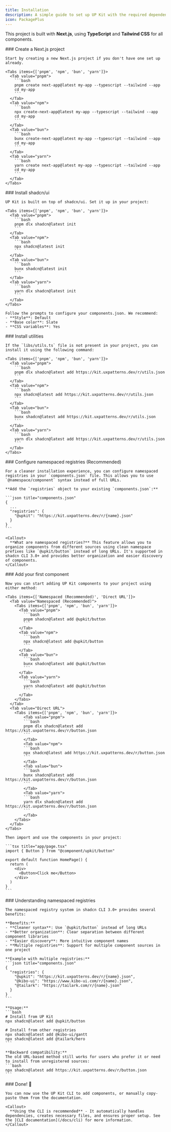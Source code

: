 ```yaml
---
title: Installation
description: A simple guide to set up UP Kit with the required dependencies and structure
icon: PackagePlus
---
```



This project is built with **Next.js**, using **TypeScript** and **Tailwind CSS** for all components.

<Steps>
  <Step>
    ### Create a Next.js project

    Start by creating a new Next.js project if you don't have one set up already.

    <Tabs items={['pnpm', 'npm', 'bun', 'yarn']}>
      <Tab value="pnpm">
        ```bash
        pnpm create next-app@latest my-app --typescript --tailwind --app
        cd my-app
        ```
      </Tab>
      <Tab value="npm">
        ```bash
        npx create-next-app@latest my-app --typescript --tailwind --app
        cd my-app
        ```
      </Tab>
      <Tab value="bun">
        ```bash
        bunx create-next-app@latest my-app --typescript --tailwind --app
        cd my-app
        ```
      </Tab>
      <Tab value="yarn">
        ```bash
        yarn create next-app@latest my-app --typescript --tailwind --app
        cd my-app
        ```
      </Tab>
    </Tabs>
  </Step>

  <Step>
    ### Install shadcn/ui

    UP Kit is built on top of shadcn/ui. Set it up in your project:

    <Tabs items={['pnpm', 'npm', 'bun', 'yarn']}>
      <Tab value="pnpm">
        ```bash
        pnpm dlx shadcn@latest init
        ```
      </Tab>
      <Tab value="npm">
        ```bash
        npx shadcn@latest init
        ```
      </Tab>
      <Tab value="bun">
        ```bash
        bunx shadcn@latest init
        ```
      </Tab>
      <Tab value="yarn">
        ```bash
        yarn dlx shadcn@latest init
        ```
      </Tab>
    </Tabs>

    Follow the prompts to configure your components.json. We recommend:
    - **Style**: Default
    - **Base color**: Slate
    - **CSS variables**: Yes
  </Step>

  <Step>
    ### Install utilities

    If the `libs/utils.ts` file is not present in your project, you can install it using the following command:

    <Tabs items={['pnpm', 'npm', 'bun', 'yarn']}>
      <Tab value="pnpm">
        ```bash
        pnpm dlx shadcn@latest add https://kit.uxpatterns.dev/r/utils.json
        ```
      </Tab>
      <Tab value="npm">
        ```bash
        npx shadcn@latest add https://kit.uxpatterns.dev/r/utils.json
        ```
      </Tab>
      <Tab value="bun">
        ```bash
        bunx shadcn@latest add https://kit.uxpatterns.dev/r/utils.json
        ```
      </Tab>
      <Tab value="yarn">
        ```bash
        yarn dlx shadcn@latest add https://kit.uxpatterns.dev/r/utils.json
        ```
      </Tab>
    </Tabs>
  </Step>

  <Step>
    ### Configure namespaced registries (Recommended)

    For a cleaner installation experience, you can configure namespaced registries in your `components.json` file. This allows you to use `@namespace/component` syntax instead of full URLs.

    **Add the `registries` object to your existing `components.json`:**

    ```json title="components.json"
    {
      ...
      "registries": {
        "@upkit": "https://kit.uxpatterns.dev/r/{name}.json"
      }
    }
    ```

    <Callout>
      **What are namespaced registries?** This feature allows you to organize components from different sources using clean namespace prefixes like `@upkit/button` instead of long URLs. It's supported in shadcn CLI 3.0+ and provides better organization and easier discovery of components.
    </Callout>
  </Step>

  <Step>
    ### Add your first component

    Now you can start adding UP Kit components to your project using either method:

    <Tabs items={['Namespaced (Recommended)', 'Direct URL']}>
      <Tab value="Namespaced (Recommended)">
        <Tabs items={['pnpm', 'npm', 'bun', 'yarn']}>
          <Tab value="pnpm">
            ```bash
            pnpm shadcn@latest add @upkit/button
            ```
          </Tab>
          <Tab value="npm">
            ```bash
            npx shadcn@latest add @upkit/button
            ```
          </Tab>
          <Tab value="bun">
            ```bash
            bunx shadcn@latest add @upkit/button
            ```
          </Tab>
          <Tab value="yarn">
            ```bash
            yarn shadcn@latest add @upkit/button
            ```
          </Tab>
        </Tabs>
      </Tab>
      <Tab value="Direct URL">
        <Tabs items={['pnpm', 'npm', 'bun', 'yarn']}>
            <Tab value="pnpm">
            ```bash
            pnpm dlx shadcn@latest add https://kit.uxpatterns.dev/r/button.json
            ```
            </Tab>
            <Tab value="npm">
            ```bash
            npx shadcn@latest add https://kit.uxpatterns.dev/r/button.json
            ```
            </Tab>
            <Tab value="bun">
            ```bash
            bunx shadcn@latest add https://kit.uxpatterns.dev/r/button.json
            ```
            </Tab>
            <Tab value="yarn">
            ```bash
            yarn dlx shadcn@latest add https://kit.uxpatterns.dev/r/button.json
            ```
            </Tab>
        </Tabs>
      </Tab>
    </Tabs>

    Then import and use the components in your project:

    ```tsx title="app/page.tsx"
    import { Button } from "@component/upkit/button"

    export default function HomePage() {
      return (
        <div>
          <Button>Click me</Button>
        </div>
      )
    }
    ```
  </Step>

  <Step>
    ### Understanding namespaced registries

    The namespaced registry system in shadcn CLI 3.0+ provides several benefits:

    **Benefits:**
    - **Cleaner syntax**: Use `@upkit/button` instead of long URLs
    - **Better organization**: Clear separation between different component libraries
    - **Easier discovery**: More intuitive component names
    - **Multiple registries**: Support for multiple component sources in one project

    **Example with multiple registries:**
    ```json title="components.json"
    {
      "registries": {
        "@upkit": "https://kit.uxpatterns.dev/r/{name}.json",
        "@kibo-ui": "https://www.kibo-ui.com/r/{name}.json",
        "@tailark": "https://tailark.com/r/{name}.json"
      }
    }
    ```

    **Usage:**
    ```bash
    # Install from UP Kit
    npx shadcn@latest add @upkit/button

    # Install from other registries
    npx shadcn@latest add @kibo-ui/gantt
    npx shadcn@latest add @tailark/hero
    ```

    **Backward compatibility:**
    The old URL-based method still works for users who prefer it or need to install from unregistered sources:
    ```bash
    npx shadcn@latest add https://kit.uxpatterns.dev/r/button.json
    ```
  </Step>

  <Step>
    ### Done! 🎉

    You can now use the UP Kit CLI to add components, or manually copy-paste them from the documentation.

    <Callout>
      **Using the CLI is recommended** - It automatically handles dependencies, creates necessary files, and ensures proper setup. See the [CLI documentation](/docs/cli) for more information.
    </Callout>
  </Step>
</Steps>
